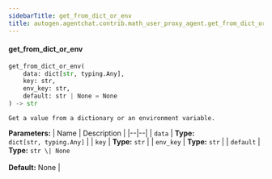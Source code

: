```yaml
---
sidebarTitle: get_from_dict_or_env
title: autogen.agentchat.contrib.math_user_proxy_agent.get_from_dict_or_env
---
```


<code class="doc-symbol doc-symbol-heading doc-symbol-function"></code>
#### get_from_dict_or_env

```python
get_from_dict_or_env(
    data: dict[str, typing.Any],
    key: str,
    env_key: str,
    default: str | None = None
) -> str
```

    Get a value from a dictionary or an environment variable.

<b>Parameters:</b>
| Name | Description |
|--|--|
| `data` | **Type:** `dict[str, typing.Any]` |
| `key` | **Type:** `str` |
| `env_key` | **Type:** `str` |
| `default` | **Type:** `str \| None`<br/><br/>**Default:** None |

<br />
